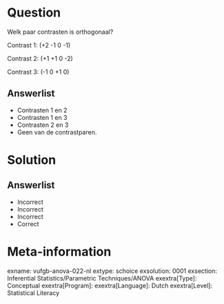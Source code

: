 Question
========

Welk paar contrasten is orthogonaal?

Contrast 1: (+2   -1   0  -1)

Contrast 2: (+1  +1   0  -2)

Contrast 3: (-1    0  +1   0)
  
Answerlist
----------
* Contrasten 1 en 2
* Contrasten 1 en 3 
* Contrasten 2 en 3
* Geen van de contrastparen.

Solution
========

Answerlist
----------
* Incorrect
* Incorrect
* Incorrect
* Correct

Meta-information
================
exname: vufgb-anova-022-nl
extype: schoice
exsolution: 0001
exsection: Inferential Statistics/Parametric Techniques/ANOVA
exextra[Type]: Conceptual
exextra[Program]: 
exextra[Language]: Dutch
exextra[Level]: Statistical Literacy

